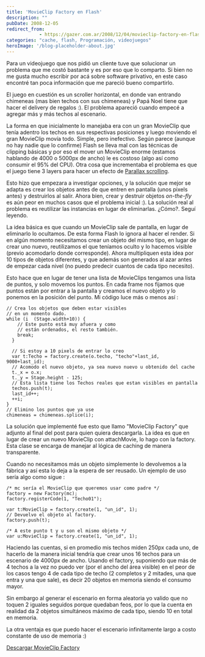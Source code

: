 ```yaml
---
title: 'MovieClip Factory en Flash'
description: ""
pubDate: 2008-12-05
redirect_from: 
            - https://gazer.com.ar/2008/12/04/movieclip-factory-en-flash/
categories: "cache, flash, Programación, videojuegos"
heroImage: '/blog-placeholder-about.jpg'
---
```

Para un videojuego que nos pidió un cliente tuve que solucionar un problema que me costó bastante y es por eso que lo comparto. Si bien no me gusta mucho escribir por acá sobre software privativo, en este caso encontré tan poca información que me pareció bueno compartirlo.

El juego en cuestión es un scroller horizontal, en donde van entrando chimeneas (mas bien techos con sus chimeneas) y Papá Noel tiene que hacer el delivery de regalos :). El problema apareció cuando empecé a agregar más y más techos al escenario.

La forma en que inicialmente lo manejaba era con un gran MovieClip que tenía adentro los techos en sus respectivas posiciones y luego moviendo el gran MovieClip movía todo. Simple, pero inefectivo. Según parece (aunque no hay nadie que lo confirme) Flash se lleva mal con las técnicas de clipping básicas y por eso el mover un MovieClip enorme (estamos hablando de 4000 o 5000px de ancho) le es costoso (algo así como consumir el 95% del CPU). Otra cosa que incrementaba el problema es que el juego tiene 3 layers para hacer un efecto de [Parallax scrolling](http://en.wikipedia.org/wiki/Parallax_scrolling).

Esto hizo que empezara a investigar opciones, y la solución que mejor se adapta es crear los objetos antes de que entren en pantalla (unos pixels antes) y destruirlos al salir. Ahora bien, crear y destruir objetos _on-the-fly_ es aún peor en muchos casos que el problema inicial :). La solución real al problema es reutilizar las instancias en lugar de eliminarlas. ¿Cómo?. Seguí leyendo.

La idea básica es que cuando un MovieClip sale de pantalla, en lugar de eliminarlo lo ocultamos. De esta forma Flash lo ignora al hacer el render. Si en algún momento necesitamos crear un objeto del mismo tipo, en lugar de crear uno nuevo, reutilizamos el que teníamos oculto y lo hacemos visible (previo acomodarlo donde corresponde). Ahora multipliquen esta idea por 10 tipos de objetos diferentes, y que además son generados al azar antes de empezar cada nivel (no puedo predecir cuantos de cada tipo necesito).

Esto hace que en lugar de tener una lista de MovieClips tengamos una lista de puntos, y solo movemos los puntos. En cada frame nos fijamos que puntos están por entrar a la pantalla y creamos el nuevo objeto y lo ponemos en la posición del punto. Mi código luce más o menos así :

```
// Crea los objetos que deben estar visibles
// en un momento dado.
while (i  (Stage.width+10)) {
    // Este punto está muy afuera y como
    // están ordenados, el resto también.
    break;
  }

  // Si estoy a 10 pixels de entrar lo creo
  var t:Techo = factory.create(o.techo, "techo"+last_id, 9000+last_id);
  // Acomodo el nuevo objeto, ya sea nuevo nuevo u obtenido del cache
  t._x = o.x;
  t._y = Stage.height - 125;
  // Esta lista tiene los Techos reales que estan visibles en pantalla
  techos.push(t);
  last_id++;
  ++i;
}
// Elimino los puntos que ya use
chimeneas = chimeneas.splice(i);
```

La solución que implementé fue esto que llamo "MovieClip Factory" que adjunto al final del post para quien quiera descargarla. La idea es que en lugar de crear un nuevo MovieClip con attachMovie, lo hago con la factory. Esta clase se encarga de manejar al lógica de caching de manera transparente.

Cuando no necesitamos más un objeto simplemente lo devolvemos a la fábrica y así esta lo deja a la espera de ser reusado. Un ejemplo de uso sería algo como sigue :

```
/* mc sería el MovieClip que queremos usar como padre */
factory = new Factory(mc);
factory.registerCode(1, "Techo01");

var t:MovieClip = factory.create(1, "un_id", 1);
// Devuelvo el objeto al factory.
factory.push(t);

/* A este punto t y u son el mismo objeto */
var u:MovieClip = factory.create(1, "un_id", 1);
```

Haciendo las cuentas, si en promedio mis techos miden 250px cada uno, de hacerlo de la manera inicial tendría que crear unos 16 techos para un escenario de 4000px de ancho. Usando el factory, suponiendo que más de 4 techos a la vez no puedo ver (por el ancho del área visible) en el peor de los casos tengo 4 de cada tipo de techo (2 completos y 2 mitades, una que entra y una que sale), es decir 20 objetos en memoria siendo el consumo mayor.

Sin embargo al generar el escenario en forma aleatoria yo valido que no toquen 2 iguales seguidos porque quedaban feos, por lo que la cuenta en realidad da 2 objetos simultáneos máximo de cada tipo, siendo 10 en total en memoria.

La otra ventaja es que puedo hacer el escenario infinitamente largo a costo constante de uso de memoria :)

[Descargar MovieClip Factory](https://www.gazer.com.ar/wp-content/uploads/2008/12/factory.as)
